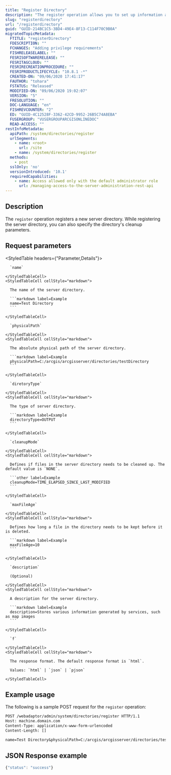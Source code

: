 ```yaml
---
title: "Register Directory"
description: "The register operation allows you to set up information about a new server directory and register it with your server site."
slug: "registerdirectory"
url: "/registerdirectory"
guid: "GUID-214BC1C5-3BD4-49E4-8F13-C114F70C9B0A"
migratedTopicMetadata:
  FTITLE: "registerDirectory"
  FDESCRIPTION: ""
  FCHANGES: "Adding privilege requirements"
  FISHRELEASELABEL: ""
  FESRISOFTWARERELEASE: ""
  FESRITAGCLOUD: ""
  FESRIRECREATIONPROCEDURE: ""
  FESRIPRODUCTLIFECYCLE: "10.8.1 -*"
  CREATED-ON: "09/06/2020 17:41:17"
  FAUTHOR: "tohara"
  FSTATUS: "Released"
  MODIFIED-ON: "09/06/2020 19:02:07"
  VERSION: "5"
  FRESOLUTION: ""
  DOC-LANGUAGE: "en"
  FISHREVCOUNTER: "2"
  ED: "GUID-4C12528F-3362-42CD-9952-26B5C74A8EBA"
  FUSERGROUP: "VUSERGROUPARCGISONLINEDOC"
  READ-ACCESS: ""
restInfoMetadata:
  apiPath: /system/directories/register
  urlSegments:
    - name: <root>
      url: /site
    - name: /system/directories/register
  methods:
    - post
  sslOnly: 'no'
  versionIntroduced: '10.1'
  requiredCapabilities:
    - name: Access allowed only with the default administrator role
      url: /managing-access-to-the-server-administration-rest-api
---
```


## Description

The `register` operation registers a new server directory. While registering the server directory, you can also specify the directory's cleanup parameters.


##  Request parameters

<StyledTable headers={"Parameter,Details"}>
  <StyledTableRow>
    <StyledTableCell cellStyle="markdown">

      `name` 

    </StyledTableCell>
    <StyledTableCell cellStyle="markdown">

      The name of the server directory.

      ```markdown label=Example
      name=Test Directory
      ```

    </StyledTableCell>
  </StyledTableRow>
  <StyledTableRow>
    <StyledTableCell cellStyle="markdown">

      `physicalPath` 

    </StyledTableCell>
    <StyledTableCell cellStyle="markdown">

      The absolute physical path of the server directory.

      ```markdown label=Example
      physicalPath=C:/arcgis/arcgisserver/directories/testDirectory
      ```

    </StyledTableCell>
  </StyledTableRow>
  <StyledTableRow>
    <StyledTableCell cellStyle="markdown">

      `diretoryType` 

    </StyledTableCell>
    <StyledTableCell cellStyle="markdown">

      The type of server directory.

      ```markdown label=Example
      directoryType=OUTPUT
      ```

    </StyledTableCell>
  </StyledTableRow>
  <StyledTableRow>
    <StyledTableCell cellStyle="markdown">

      `cleanupMode` 

    </StyledTableCell>
    <StyledTableCell cellStyle="markdown">

      Defines if files in the server directory needs to be cleaned up. The default value is `NONE`.

      ```other label=Example
      cleanupMode=TIME_ELAPSED_SINCE_LAST_MODIFIED
      ```

    </StyledTableCell>
  </StyledTableRow>
  <StyledTableRow>
    <StyledTableCell cellStyle="markdown">

      `maxFileAge` 

    </StyledTableCell>
    <StyledTableCell cellStyle="markdown">

      Defines how long a file in the directory needs to be kept before it is deleted.

      ```markdown label=Example
      maxFileAge=10
      ```

    </StyledTableCell>
  </StyledTableRow>
  <StyledTableRow>
    <StyledTableCell cellStyle="markdown">

      `description`

      (Optional)

    </StyledTableCell>
    <StyledTableCell cellStyle="markdown">

      A description for the server directory.

      ```markdown label=Example
      description=Stores various information generated by services, such as map images
      ```

    </StyledTableCell>
  </StyledTableRow>
  <StyledTableRow>
    <StyledTableCell cellStyle="markdown">

      `f` 

    </StyledTableCell>
    <StyledTableCell cellStyle="markdown">

      The response format. The default response format is `html`.

      Values: `html` | `json` | `pjson` 

    </StyledTableCell>
  </StyledTableRow>
</StyledTable>


## Example usage

The following is a sample POST request for the `register` operation:

```markdown
POST /webadaptor/admin/system/directories/register HTTP/1.1
Host: machine.domain.com
Content-Type: application/x-www-form-urlencoded
Content-Length: []

name=Test Directory&physicalPath=C:/arcgis/arcgisserver/directories/testDirectory&directoryType=OUTPUT&description=Stores various information generated by services, such as map images&cleanupMode=TIME_ELAPSED_SINCE_LAST_MODIFIED&maxFileAge=10&f=pjson
```

## JSON Response example

```javascript
{"status": "success"}
```